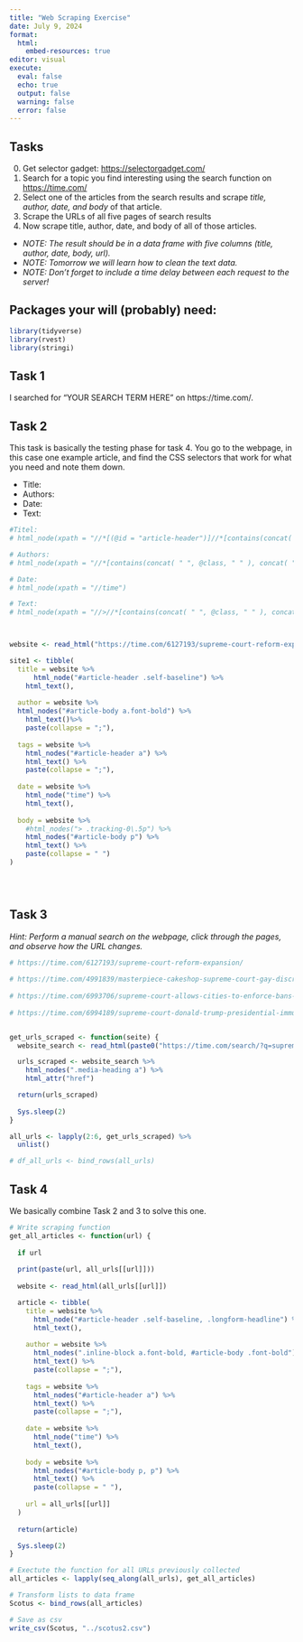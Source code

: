 ```yaml
---
title: "Web Scraping Exercise"
date: July 9, 2024
format: 
  html:
    embed-resources: true
editor: visual
execute: 
  eval: false
  echo: true
  output: false
  warning: false
  error: false
---
```


## Tasks

0.  Get selector gadget: <https://selectorgadget.com/>
1.  Search for a topic you find interesting using the search function on <https://time.com/>
2.  Select one of the articles from the search results and scrape *title, author, date, and body* of that article.
3.  Scrape the URLs of all five pages of search results
4.  Now scrape title, author, date, and body of all of those articles.

-   *NOTE: The result should be in a data frame with five columns (title, author, date, body, url).*
-   *NOTE: Tomorrow we will learn how to clean the text data.*
-   *NOTE: Don't forget to include a time delay between each request to the server!*

## Packages your will (probably) need:

```r
library(tidyverse)
library(rvest)
library(stringi)
```

## Task 1

I searched for "YOUR SEARCH TERM HERE" on https://time.com/.

## Task 2

This task is basically the testing phase for task 4. You go to the webpage, in this case one example article, and find the CSS selectors that work for what you need and note them down.

-   Title:
-   Authors:
-   Date:
-   Text:

```r
#Titel: 
# html_node(xpath = "//*[(@id = "article-header")]//*[contains(concat( " ", @class, " " ), concat( " ", "self-baseline", " " ))]")

# Authors:
# html_node(xpath = "//*[contains(concat( " ", @class, " " ), concat( " ", "inline-block", " " ))]//*[contains(concat( " ", @class, " " ), concat( " ", "font-bold", " " ))]")

# Date:
# html_node(xpath = "//time")

# Text:
# html_node(xpath = "//>//*[contains(concat( " ", @class, " " ), concat( " ", "tracking-0\.5px", " " ))]")



website <- read_html("https://time.com/6127193/supreme-court-reform-expansion/")

site1 <- tibble(
  title = website %>%
      html_node("#article-header .self-baseline") %>%
    html_text(),
  
  author = website %>%
  html_nodes("#article-body a.font-bold") %>%
    html_text()%>%
    paste(collapse = ";"),
  
  tags = website %>%
    html_nodes("#article-header a") %>%
    html_text() %>%
    paste(collapse = ";"),
  
  date = website %>%
    html_node("time") %>%
    html_text(),
    
  body = website %>%
    #html_nodes("> .tracking-0\.5p") %>%
    html_nodes("#article-body p") %>%
    html_text() %>%
    paste(collapse = " ")
)


  
```

## Task 3

*Hint: Perform a manual search on the webpage, click through the pages, and observe how the URL changes.*

```r

# https://time.com/6127193/supreme-court-reform-expansion/
  
# https://time.com/4991839/masterpiece-cakeshop-supreme-court-gay-discrimination/
  
# https://time.com/6993706/supreme-court-allows-cities-to-enforce-bans-on-homeless-people-sleeping-outside/
  
# https://time.com/6994189/supreme-court-donald-trump-presidential-immunity-decision/


get_urls_scraped <- function(seite) {
  website_search <- read_html(paste0("https://time.com/search/?q=supreme%20court&page=", seite))

  urls_scraped <- website_search %>%
    html_nodes(".media-heading a") %>%
    html_attr("href")

  return(urls_scraped)
  
  Sys.sleep(2)
}

all_urls <- lapply(2:6, get_urls_scraped) %>%
  unlist()

# df_all_urls <- bind_rows(all_urls)
```

## Task 4

We basically combine Task 2 and 3 to solve this one.

```r

# Write scraping function
get_all_articles <- function(url) {
  
  if url 
  
  print(paste(url, all_urls[[url]]))
  
  website <- read_html(all_urls[[url]])

  article <- tibble(
    title = website %>%
      html_node("#article-header .self-baseline, .longform-headline") %>%
      html_text(),
      
    author = website %>%
      html_nodes(".inline-block a.font-bold, #article-body .font-bold") %>%
      html_text() %>%
      paste(collapse = ";"),
    
    tags = website %>%
      html_nodes("#article-header a") %>%
      html_text() %>%
      paste(collapse = ";"),
    
    date = website %>%
      html_node("time") %>%
      html_text(),
      
    body = website %>%
      html_nodes("#article-body p, p") %>%
      html_text() %>%
      paste(collapse = " "),
    
    url = all_urls[[url]]
  )
    
  return(article)   

  Sys.sleep(2)
}

# Exectute the function for all URLs previously collected
all_articles <- lapply(seq_along(all_urls), get_all_articles) 

# Transform lists to data frame
Scotus <- bind_rows(all_articles)

# Save as csv
write_csv(Scotus, "../scotus2.csv")


```
